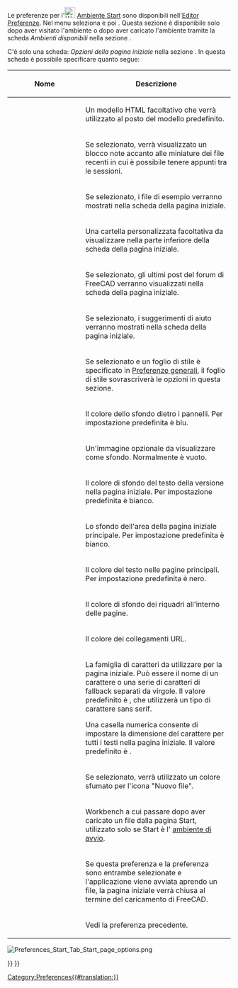 <languages/>

{{VeryImportantMessage|The '''Start Workbench''' is no longer included after version 0.21.<br>
It has been replaced by the Start page that can be accessed via the [[Std_Help_Menu|Help menu]].}}

Le preferenze per l'[[Image:Workbench_Start.svg|24px|link=Start_Workbench]] [[Start_Workbench/it|Ambiente Start]] sono disponibili nell'[[Preferences_Editor/it|Editor Preferenze]]. Nel menu seleziona {{MenuCommand|Modifica → Preferenze...}} e poi {{MenuCommand|Start}}. Questa sezione è disponibile solo dopo aver visitato l'ambiente o dopo aver caricato l'ambiente tramite la scheda ''Ambienti disponibili'' nella sezione {{MenuCommand|Workbenches}}.

C'è solo una scheda: ''Opzioni della pagina iniziale'' nella sezione {{MenuCommand|Start}}. In questa scheda è possibile specificare quanto segue:

{| class="wikitable mw-collapsible mw-collapsed"
!style="width: 33%;"|Nome
!style="width: 66%;"|Descrizione
|-
| {{MenuCommand|Modello di pagina iniziale}}
| Un modello HTML facoltativo che verrà utilizzato al posto del modello predefinito.
|-
| {{MenuCommand|Visualizza blocco note}}
| Se selezionato, verrà visualizzato un blocco note accanto alle miniature dei file recenti in cui è possibile tenere appunti tra le sessioni.
|-
| {{MenuCommand|Mostra il contenuto della cartella degli esempi}}
| Se selezionato, i file di esempio verranno mostrati nella scheda {{Emphasis|Documenti}} della pagina iniziale.
|-
| {{MenuCommand|Mostra la cartella aggiuntiva}}
| Una cartella personalizzata facoltativa da visualizzare nella parte inferiore della scheda {{Emphasis|Documenti}} della pagina iniziale.
|-
| {{MenuCommand|Visualizza il forum}}
| Se selezionato, gli ultimi post del forum di FreeCAD verranno visualizzati nella scheda {{Emphasis|Attività}} della pagina iniziale.
|-
| {{MenuCommand|Mostra suggerimenti}}
| Se selezionato, i suggerimenti di aiuto verranno mostrati nella scheda {{Emphasis|Documenti}} della pagina iniziale.
|-
| {{MenuCommand|Usa il foglio di stile di FreeCAD}}
| Se selezionato e un foglio di stile è specificato in [[Preferences_Editor#General_2|Preferenze generali]], il foglio di stile sovrascriverà le opzioni in questa sezione.
|-
| {{MenuCommand|Colore dello sfondo}}
| Il colore dello sfondo dietro i pannelli. Per impostazione predefinita è blu.
|-
| {{MenuCommand|Immagine di sfondo}}
| Un'immagine opzionale da visualizzare come sfondo. Normalmente è vuoto.
|-
| {{MenuCommand|Colore di sfondo del testo}}
| Il colore di sfondo del testo della versione nella pagina iniziale. Per impostazione predefinita è bianco.
|-
| {{MenuCommand|Colore sfondo della pagina}}
| Lo sfondo dell'area della pagina iniziale principale. Per impostazione predefinita è bianco.
|-
| {{MenuCommand|Colore testo pagina}}
| Il colore del testo nelle pagine principali. Per impostazione predefinita è nero.
|-
| {{MenuCommand|Colore sfondo dei riquadri}}
| Il colore di sfondo dei riquadri all'interno delle pagine.
|-
| {{MenuCommand|Colore del link}}
| Il colore dei collegamenti URL.
|-
| {{MenuCommand|Tipo di carattere}}
| La famiglia di caratteri da utilizzare per la pagina iniziale. Può essere il nome di un carattere o una serie di caratteri di fallback separati da virgole. Il valore predefinito è {{Value|Arial,Helvetica,sans}}, che utilizzerà un tipo di carattere sans serif.

Una casella numerica consente di impostare la dimensione del carattere per tutti i testi nella pagina iniziale. Il valore predefinito è {{Value|13px}}.
|-
| {{MenuCommand|Usa gradiente per l'icona Nuovo file}}
| Se selezionato, verrà utilizzato un colore sfumato per l'icona "Nuovo file".
|-
| {{MenuCommand|Cambia ambiente di lavoro dopo il caricamento}}
| Workbench a cui passare dopo aver caricato un file dalla pagina Start, utilizzato solo se Start è l' [[Preferences_Editor/it#Ambienti_Disponibili|ambiente di avvio]].
|-
| {{MenuCommand|Chiudi la pagina iniziale dopo il caricamento}}
| Se questa preferenza e la preferenza {{MenuCommand|Chiudi e passa la file in apertura}} sono entrambe selezionate e l'applicazione viene avviata aprendo un file, la pagina iniziale verrà chiusa al termine del caricamento di FreeCAD.
|-
| {{MenuCommand|Chiudi e passa la file in apertura}}
| Vedi la preferenza precedente.
|}

[[File:Preferences_Start_Tab_Start_page_options.png]]
{{Caption|La scheda Opzioni della pagina iniziale}}


{{Start Tools navi{{#translation:}}}}
{{Userdocnavi{{#translation:}}}}
[[Category:Preferences{{#translation:}}]]
